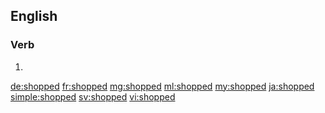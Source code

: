 ==English==

===Verb===
{{head|en}}

# {{en-past of|shop}}

[[de:shopped]]
[[fr:shopped]]
[[mg:shopped]]
[[ml:shopped]]
[[my:shopped]]
[[ja:shopped]]
[[simple:shopped]]
[[sv:shopped]]
[[vi:shopped]]